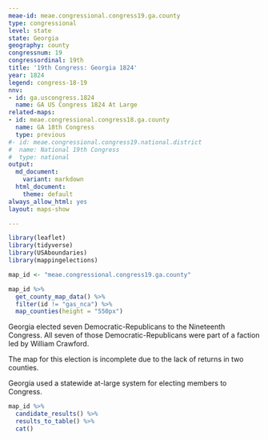 ```yaml
---
meae-id: meae.congressional.congress19.ga.county
type: congressional
level: state
state: Georgia
geography: county
congressnum: 19
congressordinal: 19th
title: '19th Congress: Georgia 1824'
year: 1824
legend: congress-18-19
nnv:
- id: ga.uscongress.1824
  name: GA US Congress 1824 At Large
related-maps:
- id: meae.congressional.congress18.ga.county
  name: GA 18th Congress
  type: previous
#- id: meae.congressional.congress19.national.district
#  name: National 19th Congress
#  type: national
output:
  md_document:
    variant: markdown
  html_document:
    theme: default
always_allow_html: yes
layout: maps-show

---
```


```r
library(leaflet)
library(tidyverse)
library(USAboundaries)
library(mappingelections)

map_id <- "meae.congressional.congress19.ga.county"
```

<div class="map">

```r
map_id %>%
  get_county_map_data() %>%
  filter(id != "gas_nca") %>%
  map_counties(height = "550px")
```

</div>

Georgia elected seven Democratic-Republicans to the Nineteenth Congress. All seven of those Democratic-Republicans were part of a faction led by William Crawford.

The map for this election is incomplete due to the lack of returns in two counties. 

Georgia used a statewide at-large system for electing members to Congress.

<div class="results-table">

```r
map_id %>%
  candidate_results() %>%
  results_to_table() %>%
  cat()
```

</div>

